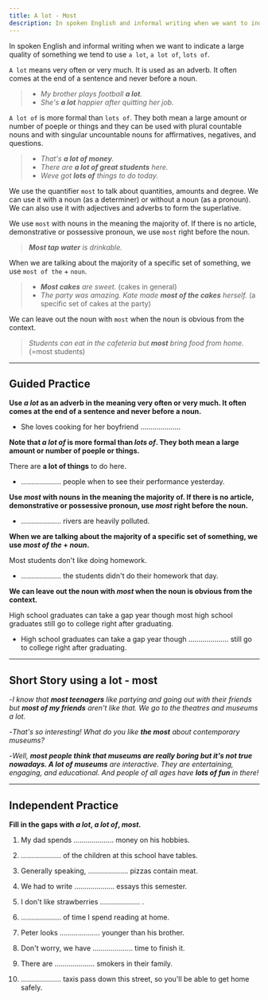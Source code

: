```yaml
---
title: A lot - Most
description: In spoken English and informal writing when we want to indicate a large quality of something we tend to use a lot, a lot of, lots of.
---
```


In spoken English and informal writing when we want to indicate a large quality of something we tend to use `a lot`, `a lot of`, `lots of`.

`A lot` means very often or very much. It is used as an adverb. It often comes at the end of a sentence and never before a noun.

> - _My brother plays football **a lot**._
> - _She's **a lot** happier after quitting her job._

`A lot of` is more formal than `lots of`. They both mean a large amount or number of poeple or things and they can be used with plural countable nouns and with singular uncountable nouns for affirmatives, negatives, and questions.

> - _That's **a lot of money**._
> - _There are **a lot of great students** here._
> - _Weve got **lots of** things to do today._

We use the quantifier `most` to talk about quantities, amounts and degree. We can use it with a noun (as a determiner) or without a noun (as a pronoun). We can also use it with adjectives and adverbs to form the superlative.

We use `most` with nouns in the meaning the majority of. If there is no article, demonstrative or possessive pronoun, we use `most` right before the noun.

> _**Most tap water** is drinkable._

When we are talking about the majority of a specific set of something, we use `most of the` + `noun`.

> - _**Most cakes** are sweet._ (cakes in general)
> - _The party was amazing. Kate made **most of the cakes** herself._ (a specific set of cakes at the party)

We can leave out the noun with `most` when the noun is obvious from the context.

> _Students can eat in the cafeteria but **most** bring food from home._ (=most students)

---

## Guided Practice

**Use _a lot_ as an adverb in the meaning very often or very much. It often comes at the end of a sentence and never before a noun.**

- She loves cooking for her boyfriend .................... <InfoTooltip label="a lot" />

**Note that _a lot of_ is more formal than _lots of_. They both mean a large amount or number of poeple or things.**

There are **a lot of things** to do here.

- .................... people when to see their performance yesterday. <InfoTooltip label="Lots of"/>

**Use _most_ with nouns in the meaning the majority of. If there is no article, demonstrative or possessive pronoun, use _most_ right before the noun.**

- .................... rivers are heavily polluted. <InfoTooltip label="Most"/>

**When we are talking about the majority of a specific set of something, we use _most of the_ + _noun_.**

Most students don't like doing homework.

- .................... the students didn't do their homework that day. <InfoTooltip label="Most of"/>

**We can leave out the noun with _most_ when the noun is obvious from the context.**

High school graduates can take a gap year though most high school graduates still go to college right after graduating.

- High school graduates can take a gap year though .................... still go to college right after graduating. <InfoTooltip label="most"/>

---

## Short Story using a lot - most

-_I know that **most teenagers** like partying and going out with their friends but **most of my friends** aren't like that. We go to the theatres and museums a lot._

-_That's so interesting! What do you like **the most** about contemporary museums?_

-_Well, **most people think that museums are really boring but it's not true nowadays. A lot of museums** are interactive. They are entertaining, engaging, and educational. And people of all ages have **lots of fun** in there!_

---

## Independent Practice

**Fill in the gaps with _a lot_, _a lot of_, _most_.**

1. My dad spends .................... money on his hobbies. <InfoTooltip label="a lot of" />

2. .................... of the children at this school have tables. <InfoTooltip label="Most" />

3. Generally speaking, .................... pizzas contain meat. <InfoTooltip label="most" />

4. We had to write .................... essays this semester. <InfoTooltip label="a lot of" />

5. I don't like strawberries .................... . <InfoTooltip label="a lot" />

6. .................... of time I spend reading at home. <InfoTooltip label="Most" />

7. Peter looks .................... younger than his brother. <InfoTooltip label="a lot" />

8. Don't worry, we have .................... time to finish it. <InfoTooltip label="a lot of" />

9. There are .................... smokers in their family. <InfoTooltip label="a lot of" />

10. .................... taxis pass down this street, so you'll be able to get home safely. <InfoTooltip label="A lot of" />
